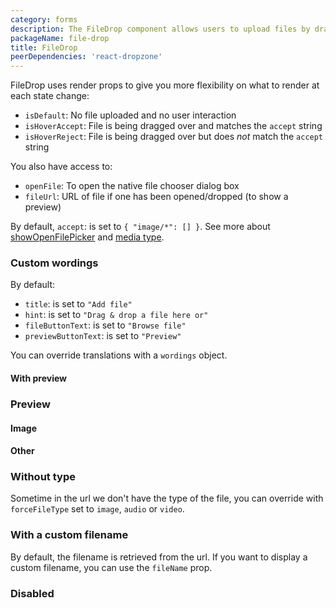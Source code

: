 ```yaml
---
category: forms
description: The FileDrop component allows users to upload files by dragging and dropping them into a designated area or by clicking to select files from their device. It simplifies the file upload process with an intuitive, user-friendly interface, providing visual feedback and handling multiple files. This component is ideal for applications that require easy and efficient file uploads, improving overall user experience.
packageName: file-drop
title: FileDrop
peerDependencies: 'react-dropzone'
---
```


FileDrop uses render props to give you more flexibility on what to render at each state change:

- `isDefault`: No file uploaded and no user interaction
- `isHoverAccept`: File is being dragged over and matches the `accept` string
- `isHoverReject`: File is being dragged over but does _not_ match the `accept` string

You also have access to:

- `openFile`: To open the native file chooser dialog box
- `fileUrl`: URL of file if one has been opened/dropped (to show a preview)

By default, `accept`: is set to `{ "image/*": [] }`. See more about [showOpenFilePicker](https://developer.mozilla.org/en-US/docs/Web/API/window/showOpenFilePicker#examples) and [media type](https://developer.mozilla.org/en-US/docs/Web/HTTP/Basics_of_HTTP/MIME_types/Common_types).

### Custom wordings

By default:

- `title`: is set to `"Add file"`
- `hint`: is set to `"Drag & drop a file here or"`
- `fileButtonText`: is set to `"Browse file"`
- `previewButtonText`: is set to `"Preview"`

You can override translations with a `wordings` object.

<div data-playground="wordings.tsx" data-component="FileDrop"></div>

#### With preview

<div data-playground="preview.tsx" data-component="FileDrop"></div>

### Preview

#### Image

<div data-playground="image.tsx" data-component="FileDrop"></div>

#### Other

<div data-playground="others.tsx" data-component="FileDrop"></div>

### Without type

Sometime in the url we don't have the type of the file, you can override with `forceFileType` set to `image`, `audio` or `video`.

<div data-playground="no-type.tsx" data-component="FileDrop"></div>

### With a custom filename

By default, the filename is retrieved from the url. If you want to display a custom filename, you can use the `fileName` prop.

<div data-playground="custom-filename.tsx" data-component="FileDrop"></div>

### Disabled

<div data-playground="disabled.tsx" data-component="FileDrop"></div>
